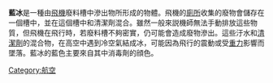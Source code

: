 {{Expand language|1=en|time=2020-05-14T14:57:28+00:00}}
{{Unreferenced|time=2020-05-15T09:55:46+00:00}}
'''藍冰'''是一種由[[飛機|飛機]]廢料槽中滲出物所形成的物體。飛機的[[廁所|廁所]]收集的廢物會儲存在一個槽中，並在這個槽中和清潔劑混合。雖然一般來説機師無法手動排放這些物質，但飛機在飛行時，若廢料槽不夠密實，仍可能會造成廢物滲出。這些汙水和[[清潔劑|清潔劑]]的混合物，在高空中遇到冷空氣結成冰，可能因為飛行的震動或受[[重力|重力]]影響而墜落。藍冰的藍色主要來自其中消毒劑的顔色。

{{Aero-stub}}

[[Category:航空|Category:航空]]